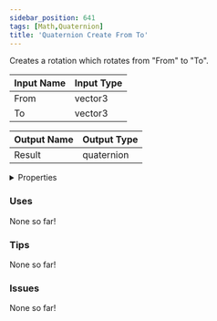```yaml
---
sidebar_position: 641
tags: [Math,Quaternion]
title: 'Quaternion Create From To'
---
```


Creates a rotation which rotates from "From" to "To".




<EsbSvg />

| Input Name | Input Type |
|-----------|-----------|
| From | vector3 |
| To | vector3 |

| Output Name | Output Type |
|-----------|-----------|
| Result | quaternion |


<details>
  <summary>Properties</summary>
  <div>
    <div>
    <table>
      <thead>
        <tr>
          <th>Is beta required?</th>
          <th>❌</th>
        </tr>
        <tr>
          <th>Is this chip a trolling risk?</th>
          <th>❌</th>
        </tr>
        <tr>
          <th>Is this chip a role assignment risk?</th>
          <th>❌</th>
        </tr>
        <tr>
          <th>Chip UUID</th>
          <th>1069c5de-c7e3-40e0-bd90-52135873b36d</th>
        </tr>
      </thead>
    </table>
    </div>
  </div>
</details>

### Uses

None so far!

### Tips

None so far!

### Issues

None so far!